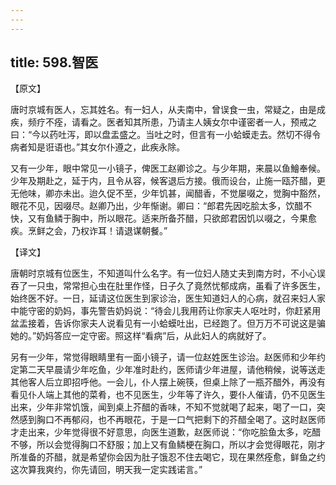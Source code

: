 ```yaml
---
---
---
```

title: 598.智医
---



【原文】

唐时京城有医人，忘其姓名。有一妇人，从夫南中，曾误食一虫，常疑之，由是成疾，频疗不痊，请看之。医者知其所患，乃请主人姨女尔中谨密者一人，预戒之曰：“今以药吐泻，即以盘盂盛之。当吐之时，但言有一小蛤蟆走去。然切不得令病者知是诳语也。”其女尔仆遵之，此疾永除。

又有一少年，眼中常见一小镜子，俾医工赵卿诊之。与少年期，来晨以鱼鱠奉候。少年及期赴之，延于内，且令从容，候客退后方接。俄而设台，止施一瓯芥醋，更无他味，卿亦未出。迨久促不至，少年饥甚，闻醋香，不觉屡啜之，觉胸中豁然，眼花不见，因啜尽。赵卿乃出，少年惭谢。卿曰：“郎君先因吃脍太多，饮醋不快，又有鱼鳞于胸中，所以眼花。适来所备芥醋，只欲郎君因饥以啜之，今果愈疾。烹鲜之会，乃权诈耳！请退谋朝餐。”

【译文】

唐朝时京城有位医生，不知道叫什么名字。有一位妇人随丈夫到南方时，不小心误吞了一只虫，常常担心虫在肚里作怪，日子久了竟然忧郁成病，虽看了许多医生，始终医不好。一日，延请这位医生到家诊治，医生知道妇人的心病，就召来妇人家中能守密的奶妈，事先警告奶妈说：“待会儿我用药让你家夫人呕吐时，你赶紧用盆盂接着，告诉你家夫人说看见有一小蛤蟆吐出，已经跑了。但万万不可说这是骗她的。”奶妈答应一定守密。照这样“看病”后，从此妇人的病就好了。

另有一少年，常觉得眼睛里有一面小镜子，请一位赵姓医生诊治。赵医师和少年约定第二天早晨请少年吃鱼，少年准时赴约，医师请少年进屋，请他稍候，说等送走其他客人后立即招呼他。一会儿，仆人摆上碗筷，但桌上除了一瓶芥醋外，再没有看见仆人端上其他的菜肴，也不见医生，少年等了许久，要仆人催请，仍不见医生出来，少年非常饥饿，闻到桌上芥醋的香味，不知不觉就喝了起来，喝了一口，突然感到胸口不再郁闷，也不再眼花，于是一口气把剩下的芥醋全喝了。这时赵医师才走出来，少年觉得很不好意思，向医生道歉，赵医师说：“你吃脍鱼太多，吃醋不够，所以会觉得胸口不舒服；加上又有鱼鳞梗在胸口，所以才会觉得眼花，刚才所准备的芥醋，就是希望你会因为肚子饿忍不住去喝它，现在果然痊愈，鲜鱼之约这次算我爽约，你先请回，明天我一定实践诺言。”
